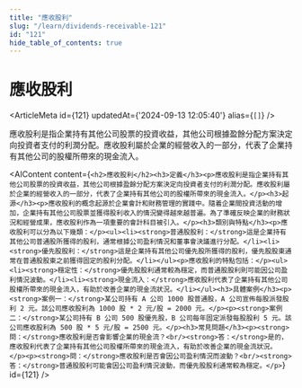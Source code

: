 ```yaml
---
title: "應收股利"
slug: "/learn/dividends-receivable-121"
id: "121"
hide_table_of_contents: true
---
```



# 應收股利

<ArticleMeta id={121} updatedAt={'2024-09-13 12:05:40'} alias={`[]`} />
<div className='border-solid border-b border-t-0 my-4 border-[var(--ifm-color-gray-300)]' />

應收股利是指企業持有其他公司股票的投資收益，其他公司根據盈餘分配方案決定向投資者支付的利潤分配。應收股利屬於企業的經營收入的一部分，代表了企業持有其他公司的股權所帶來的現金流入。

<AIContent content={`<h2>應收股利</h2><h3>定義</h3><p>應收股利是指企業持有其他公司股票的投資收益，其他公司根據盈餘分配方案決定向投資者支付的利潤分配。應收股利屬於企業的經營收入的一部分，代表了企業持有其他公司的股權所帶來的現金流入。</p><h3>起源</h3><p>應收股利的概念起源於企業會計和財務管理的實踐中。隨着企業間投資活動的增加，企業持有其他公司股票並獲得股利收入的情況變得越來越普遍。為了準確反映企業的財務狀況和經營成果，應收股利作為一項重要的會計科目被引入。</p><h3>類別與特點</h3><p>應收股利可以分為以下幾類：</p><ul><li><strong>普通股股利：</strong>這是企業持有其他公司普通股所獲得的股利，通常根據公司盈利情況和董事會決議進行分配。</li><li><strong>優先股股利：</strong>這是企業持有其他公司優先股所獲得的股利，優先股股東通常在普通股股東之前獲得固定的股利分配。</li></ul><p>應收股利的特點包括：</p><ul><li><strong>穩定性：</strong>優先股股利通常較為穩定，而普通股股利則可能因公司盈利情況波動。</li><li><strong>現金流入：</strong>應收股利代表了企業持有其他公司股權所帶來的現金流入，有助於改善企業的現金流狀況。</li></ul><h3>具體案例</h3><p><strong>案例一：</strong>某公司持有 A 公司 1000 股普通股，A 公司宣佈每股派發股利 2 元。該公司應收股利為 1000 股 * 2 元/股 = 2000 元。</p><p><strong>案例二：</strong>某公司持有 B 公司 500 股優先股，B 公司每年固定派發每股股利 5 元。該公司應收股利為 500 股 * 5 元/股 = 2500 元。</p><h3>常見問題</h3><p><strong>問：</strong>應收股利是否會影響企業的現金流？<br/><strong>答：</strong>是的，應收股利代表了企業持有其他公司股權所帶來的現金流入，有助於改善企業的現金流狀況。</p><p><strong>問：</strong>應收股利是否會因公司盈利情況而波動？<br/><strong>答：</strong>普通股股利可能會因公司盈利情況波動，而優先股股利通常較為穩定。</p>`} id={121} />
